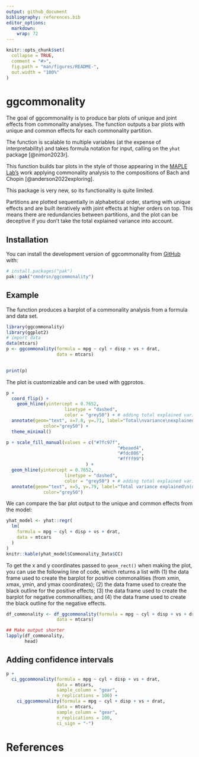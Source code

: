 ```yaml
---
output: github_document
bibliography: references.bib
editor_options: 
  markdown: 
    wrap: 72
---
```


<!-- README.md is generated from README.Rmd. Please edit that file -->

```r
knitr::opts_chunk$set(
  collapse = TRUE,
  comment = "#>",
  fig.path = "man/figures/README-",
  out.width = "100%"
)
```

# ggcommonality

<!-- badges: start -->

<!-- badges: end -->

The goal of ggcommonality is to produce bar plots of unique and joint
effects from commonality analyses. The function outputs a bar plots with
unique and common effects for each commonality partition.

The function is scalable to multiple variables (at the expense of
interpretability) and takes formula notation for input, calling on the
`yhat` package [@nimon2023r].

This function builds bar plots in the style of those appearing in the
[MAPLE Lab's](https://maplelab.net) work applying commonality analysis
to the compositions of Bach and Chopin [@anderson2022exploring].

This package is very new, so its functionality is quite limited.

Partitions are plotted sequentially in alphabetical order, starting with
unique effects and are built iteratively with joint effects at higher
orders on top. This means there are redundancies between partitions, and
the plot can be deceptive if you don't take the total explained variance
into account.

## Installation

You can install the development version of ggcommonality from
[GitHub](https://github.com/) with:

``` r
# install.packages("pak")
pak::pak("cmndrsn/ggcommonality")
```

## Example

The function produces a barplot of a commonality analysis from a formula and data set.

```r
library(ggcommonality)
library(ggplot2)
# import data
data(mtcars)
p <- ggcommonality(formula = mpg ~ cyl + disp + vs + drat,
                   data = mtcars)
  

print(p)
```

The plot is customizable and can be used with ggprotos.

```r
p + 
  coord_flip() +
    geom_hline(yintercept = 0.7652,
                      linetype = "dashed",
                      color = "grey50") + # adding total explained variance
  annotate(geom="text", x=7.8, y=.71, label="Total\nvariance\nexplained\n(unique + joint)",
              color="grey50") +
  theme_minimal()
```

```r
p + scale_fill_manual(values = c("#7fc97f",
                                          "#beaed4",
                                          "#fdc086",
                                          "#ffff99")
                              ) +
  geom_hline(yintercept = 0.7652,
                      linetype = "dashed",
                      color = "grey50") + # adding total explained variance
  annotate(geom="text", x=5, y=.79, label="Total variance explained\n(unique + joint)",
              color="grey50")

```

We can compare the bar plot output to the unique and common effects from
the model:

```r
yhat_model <- yhat::regr(
  lm(
    formula = mpg ~ cyl + disp + vs + drat,
    data = mtcars
  )
)
knitr::kable(yhat_model$Commonality_Data$CC)
```

To get the x and y coordinates passed to `geom_rect()` when making the
plot, you can use the following line of code, which returns a list with
(1) the data frame used to create the barplot for positive commonalities
(from xmin, xmax, ymin, and ymax coordinates); (2) the data frame used
to create the black outline for the positive effects; (3) the data frame
used to create the barplot for negative commonalities; and (4) the data
frame used to create the black outline for the negative effects.

```r
df_commonality <- df_ggcommonality(formula = mpg ~ cyl + disp + vs + drat,
                   data = mtcars)

## Make output shorter
lapply(df_commonality,
       head)

```

## Adding confidence intervals

```r
p +
  ci_ggcommonality(formula = mpg ~ cyl + disp + vs + drat,
                   data = mtcars,
                   sample_column = "gear",
                   n_replications = 100) +
    ci_ggcommonality(formula = mpg ~ cyl + disp + vs + drat,
                   data = mtcars,
                   sample_column = "gear",
                   n_replications = 100,
                   ci_sign = "-")
```


# References
